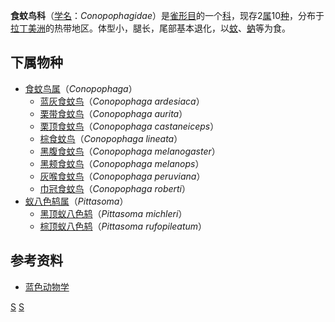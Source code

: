 {{Automatic Taxobox
| taxon = Conopophagidae
| authority = Sclater & Salvin，1873
| image = Conopophaga castaneiceps 3.jpg
| image_caption = [[栗顶食蚊鸟|栗顶食蚊鸟]]（''Conopophaga castaneiceps''）
}}
'''食蚊鸟科'''（[[学名|学名]]：''Conopophagidae''）是[[雀形目|雀形目]]的一个[[科_(生物)|科]]，现存2[[属|属]]10[[种|种]]，分布于[[拉丁美洲|拉丁美洲]]的热带地区。体型小，腿长，尾部基本退化，以[[蚊|蚊]]、[[蚋|蚋]]等为食。

==下属物种==
*[[食蚊鸟属|食蚊鸟属]]（''Conopophaga''）
**[[蓝灰食蚊鸟|蓝灰食蚊鸟]]（''Conopophaga ardesiaca''）		
**[[栗带食蚊鸟|栗带食蚊鸟]]（''Conopophaga aurita''）	
**[[栗顶食蚊鸟|栗顶食蚊鸟]]（''Conopophaga castaneiceps''）		
**[[棕食蚊鸟|棕食蚊鸟]]（''Conopophaga lineata''）		
**[[黑腹食蚊鸟|黑腹食蚊鸟]]（''Conopophaga melanogaster''）		
**[[黑颊食蚊鸟|黑颊食蚊鸟]]（''Conopophaga melanops''）		
**[[灰喉食蚊鸟|灰喉食蚊鸟]]（''Conopophaga peruviana''）		
**[[巾冠食蚊鸟|巾冠食蚊鸟]]（''Conopophaga roberti''）
*[[蚁八色鸫属|蚁八色鸫属]]（''Pittasoma''）
**[[黑顶蚁八色鸫|黑顶蚁八色鸫]]（''Pittasoma michleri''）	
**[[棕顶蚁八色鸫|棕顶蚁八色鸫]]（''Pittasoma rufopileatum''）

==参考资料==
* [http://www.blueanimalbio.com/bird/quexingmu.htm#3 蓝色动物学] {{Wayback|url=http://www.blueanimalbio.com/bird/quexingmu.htm#3 |date=20130731162222 }}
{{Taxonbar}}
[[Category:食蚊鸟科|S]]
[[Category:_1873年描述的分类群|S]]